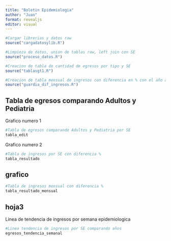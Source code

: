 ```yaml
---
title: "Boletin Epidemiologia"
author: "Juan"
format: revealjs
editor: visual
---
```


```r
#Cargar librerias y datos raw
source("cargadatosylib.R")
```

```r
#Limpieza de datos, union de tablas raw, left join con SE
source("proceso_datos.R")

#Creacion de tabla de cantidad de egresos por tipo y SE
source("tablasgt1.R")

#Creacion de tabla mensual de ingresos con diferencia en % con el año anterior
source("guardia_dif_ingresos.R")
```


## Tabla de egresos comparando Adultos y Pediatria
Grafico numero 1
```r
#Tabla de egresos comparando Adultos y Pediatria por SE
tabla_edit
```
Grafico numero 2
```r
#Tabla de ingresos por SE con diferencia %
tabla_resultado
```

## grafico

```r
#Tabla de ingresos mensual con diferencia %
tabla_resultado_mensual
```
## hoja3
Linea de tendencia de ingresos por semana epidemiologica
```r
#Linea tendencia de ingresos por SE comparando años 
egresos_tendencia_semanal
```

